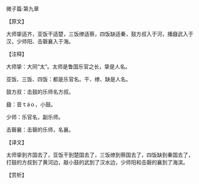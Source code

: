 

微子篇·第九章

【原文】

大师挚适齐，亚饭干适楚，三饭缭适蔡，四饭缺适秦，鼓方叔入于河，播鼗武入于汉，少师阳、击磬襄入于海。

【注释】

大师挚：大同“太”。太师是鲁国乐官之长，挚是人名。

亚饭、三饭、四饭：都是乐官名。干、缭、缺是人名。

鼓方叔：击鼓的乐师名方叔。

鼗：音ｔáｏ，小鼓。

少师：乐官名，副乐师。

击磬襄：击磬的乐师，名襄。

【译文】

太师挚到齐国去了，亚饭干到楚国去了，三饭缭到蔡国去了，四饭缺到秦国去了，打鼓的方叔到了黄河边，敲小鼓的武到了汉水边，少师阳和击磬的襄到了海滨。

【赏析】

